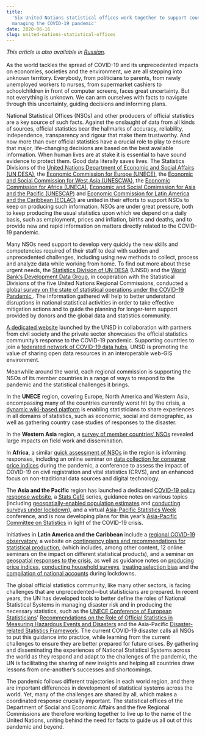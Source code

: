 ```yaml
---
title:
  'Six United Nations statistical offices work together to support countries in
  managing the COVID-19 pandemic'
date: 2020-06-16
slug: united-nations-statistical-offices
---
```


_This article is also available in
[Russian](/united-nations-statistical-offices-RU.pdf)._<br/><br/>As the world
tackles the spread of COVID-19 and its unprecedented impacts on economies,
societies and the environment, we are all stepping into unknown territory.
Everybody, from politicians to parents, from newly unemployed workers to nurses,
from supermarket cashiers to schoolchildren in front of computer screens, faces
great uncertainty. But not everything is unknown. We can arm ourselves with
facts to navigate through this uncertainty, guiding decisions and informing
plans.

National Statistical Offices (NSOs) and other producers of official statistics
are a key source of such facts. Against the onslaught of data from all kinds of
sources, official statistics bear the hallmarks of accuracy, reliability,
independence, transparency and rigour that make them trustworthy. And now more
than ever official statistics have a crucial role to play to ensure that major,
life-changing decisions are based on the best available information. When human
lives are at stake it is essential to have sound evidence to protect them. Good
data literally saves lives. The Statistics Divisions of the
[United Nations Department of Economic and Social Affairs (UN DESA)](https://unstats.un.org/home/),
the
[Economic Commission for Europe (UNECE)](https://www.unece.org/stats/stats_h.html),
the
[Economic and Social Commission for West Asia (UNESCWA)](https://www.unescwa.org/our-work/statistics),
the [Economic Commission for Africa (UNECA)](https://www.uneca.org/acs),
[Economic and Social Comimssion for Asia and the Pacific (UNESCAP)](https://www.unescap.org/our-work/statistics)
and
[Economic Commission for Latin America and the Caribbean (ECLAC)](https://www.cepal.org/en/work-areas/statistics)
are united in their efforts to support NSOs to keep on producing such
information. NSOs are under great pressure, both to keep producing the usual
statistics upon which we depend on a daily basis, such as employment, prices and
inflation, births and deaths, and to provide new and rapid information on
matters directly related to the COVID-19 pandemic.

Many NSOs need support to develop very quickly the new skills and competencies
required of their staff to deal with sudden and unprecedented challenges,
including using new methods to collect, process and analyze data while working
from home. To find out more about these urgent needs, the
[Statistics Division of UN DESA](https://unstats.un.org/home/) (UNSD) and the
[World Bank’s Development Data Group](https://data.worldbank.org/about), in
cooperation with the Statistical Divisions of the five United Nations Regional
Commissions, conducted a
[global survey on the state of statistical operations under the COVID-19 Pandemic ](/statistical-programmes/covid19-nso-survey/).
The information gathered will help to better understand disruptions in national
statistical activities in order to take effective mitigation actions and to
guide the planning for longer-term support provided by donors and the global
data and statistics community.

[A dedicated website](https://covid-19-response.unstatshub.org/) launched by the
UNSD in collaboration with partners from civil society and the private sector
showcases the official statistics community’s response to the COVID-19 pandemic.
Supporting countries to join a
[federated network of COVID-19 data hubs](https://covid-19-data.unstatshub.org/),
UNSD is promoting the value of sharing open data resources in an interoperable
web-GIS environment.

Meanwhile around the world, each regional commission is supporting the NSOs of
its member countries in a range of ways to respond to the pandemic and the
statistical challenges it brings.

In the **UNECE** region, covering Europe, North America and Western Asia,
encompassing many of the countries currently worst hit by the crisis, a
[dynamic wiki-based platform](https://statswiki.unece.org/x/NYmSE) is enabling
statisticians to share experiences in all domains of statistics, such as
economic, social and demographic, as well as gathering country case studies of
responses to the disaster.

In the **Western Asia** region, a
[survey of member countries’ NSOs](https://data.unescwa.org/) revealed large
impacts on field work and dissemination.

In **Africa**, a similar
[quick assessment of NSOs](https://www.uneca.org/publications/quick-assessment-impact-covid-19-pandemic-africa-national-statistical-offices)
in the region is informing responses, including an online seminar on
[data collection for consumer price indices](https://www.uneca.org/regional-seminar-cpi)
during the pandemic, a conference to assess the impact of COVID-19 on civil
registration and vital statistics (CRVS), and an enhanced focus on
non-traditional data sources and digital technology.

The **Asia and the Pacific** region has launched a dedicated
[COVID-19 policy response website](https://www.unescap.org/covid19/policy-responses),
a
[Stats Café](https://www.unescap.org/announcement/asia-pacific-stats-caf-series)
series, guidance notes on various topics (including
[geospatially-enabled population estimates](https://www.unescap.org/sites/default/files/Stats_Brief_Issue24_Apr2020_Why_reliable_and_timely_population_statistics_are_more_important.pdf)
and
[conducting surveys under lockdown](https://www.unescap.org/resources/stats-brief-april-2020-issue-no-23-surveys-under-lockdown-pandemic-lesson)),
and a virtual
[Asia-Pacific Statistics Week](https://www.unescap.org/events/asia-pacific-statistics-week-2020)
conference, and is now developing plans for this year’s
[Asia-Pacific Committee on Statistics](https://www.unescap.org/intergovernmental-meetings/committee-statistics-seventh-session)
in light of the COVID-19 crisis.

Initiatives in **Latin America and the Caribbean** include a
[regional COVID-19 observatory](https://www.cepal.org/en/topics/covid-19), a
website on
[contingency plans and recommendations for statistical production](https://rtc-cea.cepal.org/en/conectados-rtc/covid-19-contingency-plans-of-the-national-statistical-offices),
(which includes, among other content, 12 online seminars on the impact on
different statistical products), and a seminar on
[geospatial responses to the crisis](https://www.cepal.org/en/events/virtual-seminar-covid-19-strategies-geospatial-response-americas),
as well as guidance notes on
[producing price indices](https://www.cepal.org/es/publicaciones/45463-la-elaboracion-indice-precios-al-consumidor-ipc-la-emergencia-covid-19-america),
[conducting household surveys](https://www.cepal.org/es/publicaciones/45372-recomendaciones-la-publicacion-estadisticas-oficiales-partir-encuestas-hogares),
[treating selection bias](https://www.cepal.org/en/publications/45553-recommendations-eliminating-selection-bias-household-surveys-during-coronavirus)
and the
[compilation of national accounts](https://www.cepal.org/es/publicaciones/45666-compilacion-estadisticas-cuentas-nacionales-balanza-pagos-comercio-exterior)
during lockdowns.

The global official statistics community, like many other sectors, is facing
challenges that are unprecedented—but statisticians are prepared. In recent
years, the UN has developed tools to better define the roles of National
Statistical Systems in managing disaster risk and in producing the necessary
statistics, such as the
[UNECE Conference of European Statisticians](https://www.unece.org/stats/extreme.html)’
[Recommendations on the Role of Official Statistics in Measuring Hazardous Events and Disasters](https://www.unece.org/stats/extreme.html)
and the Asia-Pacific
[Disaster-related Statistics Framework](https://communities.unescap.org/asia-pacific-expert-group-disaster-related-statistics/content/drsf).
The current COVID-19 disaster calls all NSOs to put this guidance into practice,
while learning from the current challenges to ensure they are better prepared
for future crises. By gathering and disseminating the experiences of National
Statisticsl Systems across the world as they respond and adapt to the challenges
of the pandemic, the UN is facilitating the sharing of new insights and helping
all countries draw lessons from one-another’s successes and shortcomings.

The pandemic follows different trajectories in each world region, and there are
important differences in development of statistical systems across the world.
Yet, many of the challenges are shared by all, which makes a coordinated
response crucially important. The statistical offices of the Department of
Social and Economic Affairs and the five Regional Commissions are therefore
working together to live up to the name of the United Nations, uniting behind
the need for facts to guide us all out of this pandemic and beyond.
